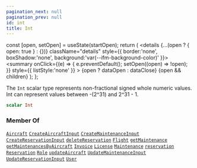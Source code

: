 ```yaml
---
pagination_next: null
pagination_prev: null
id: int
title: Int
---
```









  const [open, setOpen] = useState(startOpen);
  return (
    <details {...(open ? { open: true } : {})} className="details" style={{ border:'none', boxShadow:'none', background:'var(--ifm-background-color)' }}>
      <summary
        onClick={(e) => {
          e.preventDefault();
          setOpen((open) => !open);
        }}
        style={{ listStyle:'none' }}
      >
      {open ? dataOpen : dataClose}
      </summary>
      {open && children}
    </details>
  );
};








The `Int` scalar type represents non-fractional signed whole numeric values. Int can represent values between -(2^31) and 2^31 - 1.


```graphql
scalar Int
```








### Member Of

[`Aircraft`](/types/objects/aircraft.mdx)  <Badge class="badge badge--secondary" text="object"/><Bullet />[`CreateAircraftInput`](/types/inputs/create-aircraft-input.mdx)  <Badge class="badge badge--secondary" text="input"/><Bullet />[`CreateMaintenanceInput`](/types/inputs/create-maintenance-input.mdx)  <Badge class="badge badge--secondary" text="input"/><Bullet />[`CreateReservationInput`](/types/inputs/create-reservation-input.mdx)  <Badge class="badge badge--secondary" text="input"/><Bullet />[`deleteReservation`](/operations/mutations/delete-reservation.mdx)  <Badge class="badge badge--secondary" text="mutation"/><Bullet />[`Flight`](/types/objects/flight.mdx)  <Badge class="badge badge--secondary" text="object"/><Bullet />[`getMaintenance`](/operations/queries/get-maintenance.mdx)  <Badge class="badge badge--secondary" text="query"/><Bullet />[`getMaintenancesByAircraft`](/operations/queries/get-maintenances-by-aircraft.mdx)  <Badge class="badge badge--secondary" text="query"/><Bullet />[`Invoice`](/types/objects/invoice.mdx)  <Badge class="badge badge--secondary" text="object"/><Bullet />[`License`](/types/objects/license.mdx)  <Badge class="badge badge--secondary" text="object"/><Bullet />[`Maintenance`](/types/objects/maintenance.mdx)  <Badge class="badge badge--secondary" text="object"/><Bullet />[`reservation`](/operations/queries/reservation.mdx)  <Badge class="badge badge--secondary" text="query"/><Bullet />[`Reservation`](/types/objects/reservation.mdx)  <Badge class="badge badge--secondary" text="object"/><Bullet />[`Role`](/types/objects/role.mdx)  <Badge class="badge badge--secondary" text="object"/><Bullet />[`updateAircraft`](/operations/mutations/update-aircraft.mdx)  <Badge class="badge badge--secondary" text="mutation"/><Bullet />[`UpdateMaintenanceInput`](/types/inputs/update-maintenance-input.mdx)  <Badge class="badge badge--secondary" text="input"/><Bullet />[`UpdateReservationInput`](/types/inputs/update-reservation-input.mdx)  <Badge class="badge badge--secondary" text="input"/><Bullet />[`User`](/types/objects/user.mdx)  <Badge class="badge badge--secondary" text="object"/>

